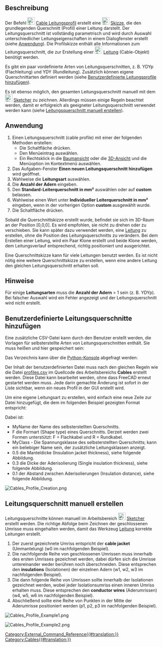 <languages/>

{{Docnav/de
|[[Cables_Edit/de|Bearbeitten]]
|[[Cables_Cable/de|Leitung]]
|[[Cables_Workbench/de|Cables]]
|IconL=Cables_Edit.svg
|IconR=Cables_Cable.svg
|IconC=Cables_workbench_icon.svg
}}

{{GuiCommand/de
|Name=Cables Profile
|Name/de=Cables Leitungsprofil
|MenuLocation=Cables → Leitungsquerschnitt
|Workbenches=[[Cables_Workbench/de|Cables]]
|Shortcut=
|Version=0.1.2
|SeeAlso=[[Cables_Cable/de|Cables Kabel]]
}}

<span id="Description"></span>
==Beschreibung==

Der Befehl [[Image:Cables_Profile.svg|24px]] [[Cables_Profile/de|Cable Leitungsprofil]] erstellt eine [[Image:Sketcher_Sketch.svg|24px]] [[Sketch/de|Skizze]], die den grundlegenden Querschnitt (Profil) einer Leitung darstellt. Der Leitungsquerschnitt ist vollständig parametrisch und wird durch Auswahl unterschiedlicher Leitungseigenschaften in einem Dialogfenster erstellt (siehe [[#Anwendung|Anwendung]]). Die Profilskizze enthält alle Informationen zum Leitungsquerschnitt, die zur Erstellung einer [[Image:Cables_Cable.svg|24px]] [[Cables_Cable/de|Leitung]] (Cable-Objekt) benötigt werden.

Es gibt ein paar vordefinierte Arten von Leitungsquerschnitten, z. B. YDYp (Flachleitung) und YDY (Rundleitung). Zusätzlich können eigene Querschnittarten definiert werden (siehe [[#Benutzerdefinierte_Leitungsprofile_hinzufügen|Benutzerdefinierte Leitungsprofile hinzufügen]]).

Es ist ebenso möglich, den gesamten Leitungsquerschnitt manuell mit dem [[Image:Sketcher_Sketch.svg|24px]] [[Sketcher_Workbench/de|Sketcher]] zu zeichnen. Allerdings müssen einige Regeln beachtet werden, damit er erfolgreich als geeigneter Leitungsquerschnitt verwendet werden kann (siehe [[#Leitungsquerschnitt_manuell_erstellen|Leitungsquerschnitt manuell erstellen]]).

<span id="Usage"></span>
==Anwendung==

# Einen Leitungsquerschnitt (cable profile) mit einer der folgenden Methoden erstellen:
#* Die Schaltfläche {{Button|[[Image:Cables_Profile.svg|16px]] [[Cables_Profile/de|Leitungsquerschnitt]]}} drücken.
#* Den Menüeintrag {{MenuCommand|Cables → [[Image:Cables_Profile.svg|16px]] Leitungsquerschnitt}} auswählen.
#* Ein Rechtsklick in die [[Tree_View/de|Baumansicht]] oder die [[3D_View/de|3D-Ansicht]] und die Menüoption {{MenuCommand|Cables → [[Image:Cables_Profile.svg|16px]] Leitungsquerschnitt}} im Kontextmenü auswählen.
# Das Aufgaben-Fenster '''Einen neuen Leitungsquerschnitt hinzufügen''' wird geöffnet.
# Wahlweise die '''Leitungsart''' auswählen.
# Die '''Anzahl der Adern''' eingeben.
# Den '''Standard-Leiterquerschnitt in mm²''' auswählen oder auf '''custom''' belassen.
# Wahlweise einen Wert unter '''Individueller Leiterquerschnitt in mm²''' eingeben, wenn in der vorherigen Option '''custom''' ausgewählt wurde.
# Die Schaltfläche {{KEY|OK}} drücken.

Sobald die Querschnittskizze erstellt wurde, befindet sie sich im 3D-Raum an der Position [0,0,0]. Es wird empfohlen, sie nicht zu drehen oder zu verschieben. Sie kann später dazu verwendet werden, eine [[Cables_Cable/de|Leitung]] zu erstellen, ohne die Position des Leitungsquerschnitts zu verändern. Bei dem Erstellen einer Leitung, wird ein Paar Klone erstellt und beide Klone werden, dem Leitungsverlauf entsprechend, richtig positioniert und ausgerichtet.

Eine Querschnittskizze kann für viele Leitungen benutzt werden. Es ist nicht nötig eine weitere Querschnittskizze zu erstellen, wenn eine andere Leitung den gleichen Leitungsquerschnitt erhalten soll.

<span id="Notes"></span>
==Hinweise==

Für einige '''Leitungsarten''' muss die '''Anzahl der Adern''' > 1 sein (z. B. YDYp). Bei falscher Auswahl wird ein Fehler angezeigt und der Leitungsquerschnitt wird nicht erstellt.

<span id="Adding_custom_profile_types"></span>
==Benutzerdefinierte Leitungsquerschnitte hinzufügen==

Eine zusätzliche CSV-Datei kann durch den Benutzer erstellt werden, die Vorlagen für selbsterstellte Arten von Leitungsquerschnitten enthält. Sie muss {{FileName|profiles.csv}} heißen und hier gespeichert sein:

{{Code|lang=text|code=
$FREECAD_USER_DIR/Cables/
}}

Das Verzeichnis {{incode|$FREECAD_USER_DIR}} kann über die [[Python_Console/de|Python-Konsole]] abgefragt werden:

{{Code|lang=text|code=
FreeCAD.getUserAppDataDir()
}}

Der Inhalt der benutzerdefinierten Datei {{incode|profiles.csv}} muss nach den gleichen Regeln wie die Datei [https://github.com/sargo-devel/Cables/blob/master/freecad/cables/resources/presets/profiles.csv profiles.csv] im Quellcode des Arbeitsbereichs '''Cables''' erstellt werden. Diese Datei kann bearbeitet werden, ohne dass FreeCAD erneut gestartet werden muss. Jede darin gemachte Änderung ist sofort in der Liste sichtbar, wenn ein neues Profil in der GUI erstellt wird.

Um eine eigene Leitungsart zu erstellen, wird einfach eine neue Zeile zur Datei {{incode|profiles.csv}} hinzugefügt, die dem im folgenden Beispiel gezeigten Format entspricht:

{{incode|MyName,F,MyClass,0.5,0.3,0.1}}

Dabei ist:
* MyName der Name des selbsterstellten Querschnitts.
* F die Formart (Shape type) eines Querschnitts. Derzeit werden zwei Formen unterstützt: F = Flachkabel und R = Rundkabel.
* MyClass - Die Spannungsklasse des selbsterstellten Querschnitts; kann ein beliebiger Name sein, der zusätzliche Leitungsklassen anzeigt.
* 0.5 die Manteldicke (Insulation jacket thickness), siehe folgende Abbildung.
* 0.3 die Dicke der Aderisolierung (Single insulation thickness), siehe folgende Abbildung.
* 0.1 der Abstand zwischen Aderisolierungen (Insulation distance), siehe folgende Abbildung.

[[Image:Cables_Profile_Creation.png]]
{{Caption|Abmaße, die als Basis für neue Profilarten verwendet werden. 1 - Manteldicke, 2 - (Ader-) Isolierungsdicke, 3 - Isolierungsabstand}}

<span id="Manual_profile_creation"></span>
==Leitungsquerschnitt manuell erstellen==

Leitungsquerschnitte können manuell im Arbeitsbereich [[Image:Sketcher_Sketch.svg|24px]] [[Sketcher_Workbench/de|Sketcher]] erstellt werden. Die richtige Abfolge beim Zeichnen der geschlossenen Umrisse muss eingehalten werden, damit das Werkzeug [[Cables_Cable/de|Leitung]] korrekte Leitungen erstellt.
# Der zuerst gezeichnete Umriss entspricht der '''cable jacket''' (Ummantelung) (w0 im nachfolgenden Beispiel).
# Die nachfolgende Reihe von geschlossenen Umrissen muss innerhalb des ersten Umrisses gezeichnet werden, dabei dürfen sich die Umrisse untereinander weder berühren noch überschneiden. Diese entsprechen den '''insulations''' (Isolationen) der einzelnen Adern (w1, w2, w3 im nachfolgenden Beispiel).
# Die dann folgende Reihe von Umrissen sollte innerhalb der Isolationen gezeichnet werden, wobei jeder Isolationsumriss einen inneren Umriss erhalten muss. Diese entsprechen den '''conductor wires''' (Aderumrissen) (w4, w5, w6 im nachfolgenden Beispiel).
# Abschließend sollte eine Reihe von Punkten in der Mitte der Aderumrisse positioniert werden (p1, p2, p3 im nachfolgenden Beispiel).

[[Image:Cables_Profile_Example1.png]]
{{Caption|Beispiel eines dreieckigen Leitungsprofiles, erzeugt mit dem Arbeitsbereich Sketcher}}

[[Image:Cables_Profile_Example2.png]]
{{Caption|Erzeugte Leitung aus einem dreieckigen Leitungsprofil}}


{{Docnav/de
|[[Cables_Edit/de|Bearbeitten]]
|[[Cables_Cable/de|Leitung]]
|[[Cables_Workbench/de|Cables]]
|IconL=Cables_Edit.svg
|IconR=Cables_Cable.svg
|IconC=Cables_workbench_icon.svg
}}

[[Category:External_Command_Reference{{#translation:}}]]
[[Category:Cables{{#translation:}}]]